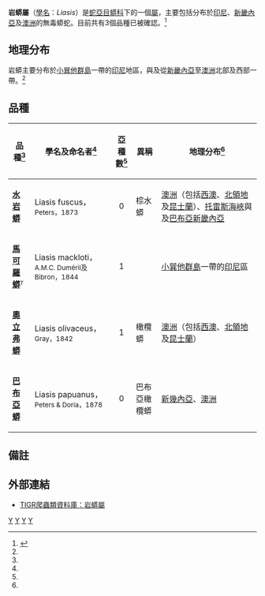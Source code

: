 {{Automatic taxobox
| taxon = Liasis
| image = Liasis mackloti savuensis 2.jpg
| image_caption = Liasis mackloti savuensis
| authority = Gray，1842
| synonyms = * ''Liasis'' - Gray，1840
* ''Liasis'' - Gray，1842
* ''Simalia'' - Gray，1849
* ''Lisalia'' - Gray，1849<ref name="McD99">McDiarmid RW、Campbell JA、Touré T：《Snake Species of the World: A Taxonomic and Geographic Reference, vol. 1》頁511，Herpetologists' League，1999年。ISBN 1-893777-00-6</ref>
}}

'''岩蟒屬'''（[[學名|學名]]：''Liasis''）是[[蛇亞目|蛇亞目]][[蟒科|蟒科]]下的一個[[屬|屬]]，主要包括分布於[[印尼|印尼]]、[[新畿內亞|新畿內亞]]及[[澳洲|澳洲]]的無毒蟒蛇。目前共有3個品種已被確認。<ref name="ITIS">{{ITIS|ID=209584|taxon=''Liasis''|year=2007|date=10 September}}</ref>

==地理分布==
岩蟒主要分布於[[小巽他群島|小巽他群島]]一帶的[[印尼|印尼]]地區，與及從[[新畿內亞|新畿內亞]]至[[澳洲|澳洲]]北部及西部一帶。<ref name="McD99"/>

==品種==
{|cellspacing=0 cellpadding=2 border=1 style="border-collapse: collapse;"
!bgcolor="#f0f0f0"|品種<ref name="ITIS"/>
!bgcolor="#f0f0f0"|學名及命名者<ref name="ITIS"/>
!bgcolor="#f0f0f0"|亞種數<ref name="ITIS"/>
!bgcolor="#f0f0f0"|異稱
!bgcolor="#f0f0f0"|地理分布<ref name="McD99"/>
|-
|'''[[水岩蟒|水岩蟒]]'''
|Liasis fuscus，<small>Peters，1873</small>
|align="center"|0
|棕水蟒
|style="width:40%"|[[澳洲|澳洲]]（包括[[西澳大利亞州|西澳]]、[[北領地|北領地]]及[[昆士蘭|昆士蘭]]）、[[托雷斯海峽|托雷斯海峽]]與及[[巴布亞新畿內亞|巴布亞新畿內亞]]
|-
|'''[[馬可羅蟒|馬可羅蟒]]'''<font size="-1"><sup>T</sup></font>
|Liasis mackloti，<small>A.M.C. Duméril及Bibron，1844</small>
|align="center"|1
|
|[[小巽他群島|小巽他群島]]一帶的[[印尼|印尼]]區
|-
|'''[[奧立弗蟒|奧立弗蟒]]'''
|Liasis olivaceus，<small>Gray，1842</small>
|align="center"|1
|橄欖蟒
|[[澳洲|澳洲]]（包括[[西澳大利亞州|西澳]]、[[北領地|北領地]]及[[昆士蘭|昆士蘭]]）
|-
|'''[[巴布亞蟒|巴布亞蟒]]'''
|Liasis papuanus，<small>Peters & Doria，1878</small>
|align="center"|0
|巴布亞橄欖蟒
|[[新幾內亞|新幾內亞]]、[[澳洲|澳洲]]
|}

==備註==
{{reflist}}

==外部連結==
*{{en}}[http://reptile-database.reptarium.cz/search.php?&genus=Liasis&submit=Search TIGR爬蟲類資料庫：岩蟒屬]
{{Taxonbar|from=Q1914611}}

[[Category:蟒科|Y]]
[[Category:西澳大利亞州|Y]]
[[Category:岩蟒属|Y]]
[[Category:1842年描述的分类群|Y]]